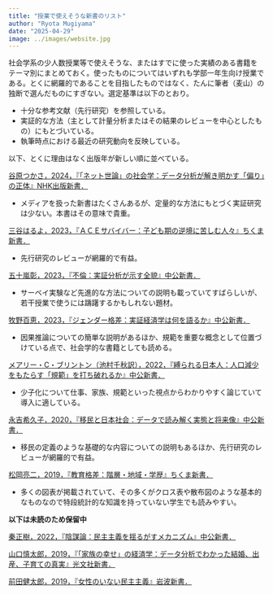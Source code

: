 ```yaml
---
title: "授業で使えそうな新書のリスト"
author: "Ryota Mugiyama"
date: "2025-04-29"
image: ../images/website.jpg
---
```


社会学系の少人数授業等で使えそうな、またはすでに使った実績のある書籍をテーマ別にまとめておく。使ったものについてはいずれも学部一年生向け授業である。とくに網羅的であることを目指したものではなく、たんに筆者（麦山）の独断で選んだものにすぎない。選定基準は以下のとおり。

- 十分な参考文献（先行研究）を参照している。
- 実証的な方法（主として計量分析またはその結果のレビューを中心としたもの）にもとづいている。
- 執筆時点における最近の研究動向を反映している。

以下、とくに理由はなく出版年が新しい順に並べている。

[谷原つかさ，2024，『「ネット世論」の社会学：データ分析が解き明かす「偏り」の正体』NHK出版新書．](https://www.nhk-book.co.jp/detail/000000887252024.html)

- メディアを扱った新書はたくさんあるが、定量的な方法にもとづく実証研究は少ない。本書はその意味で貴重。

[三谷はるよ，2023，『ＡＣＥサバイバー：子ども期の逆境に苦しむ人々』ちくま新書．](https://www.chikumashobo.co.jp/product/9784480075512/)

- 先行研究のレビューが網羅的で有益。

[五十嵐彰，2023，『不倫：実証分析が示す全貌』中公新書．](https://www.chuko.co.jp/shinsho/2023/01/102737.html)

- サーベイ実験など先進的な方法についての説明も載っていてすばらしいが、若干授業で使うには躊躇するかもしれない題材。

[牧野百恵，2023，『ジェンダー格差：実証経済学は何を語るか』中公新書．](https://www.chuko.co.jp/shinsho/2023/08/102768.html)

- 因果推論についての簡単な説明があるほか、規範を重要な概念として位置づけている点で、社会学的な書籍としても読める。

[メアリー・C・ブリントン（池村千秋訳），2022，『縛られる日本人：人口減少をもたらす「規範」を打ち破れるか』中公新書．](https://www.chuko.co.jp/shinsho/2022/09/102715.html)

- 少子化について仕事、家族、規範といった視点からわかりやすく論じていて導入に適している。

[永吉希久子，2020，『移民と日本社会：データで読み解く実態と将来像』中公新書．](https://www.chuko.co.jp/shinsho/2020/02/102580.html)

- 移民の定義のような基礎的な内容についての説明もあるほか、先行研究のレビューが網羅的で有益。

[松岡亮二，2019，『教育格差：階層・地域・学歴』ちくま新書．](https://www.chikumashobo.co.jp/product/9784480072375/)

- 多くの図表が掲載されていて、その多くがクロス表や散布図のような基本的なものなので特段統計的な知識を持っていない学生でも読みやすい。

**以下は未読のため保留中**

[秦正樹，2022，『陰謀論：民主主義を揺るがすメカニズム』中公新書．](https://www.chuko.co.jp/shinsho/2022/10/102722.html)

[山口慎太郎，2019，『「家族の幸せ」の経済学：データ分析でわかった結婚、出産、子育ての真実』光文社新書．](https://books.kobunsha.com/book/b10124919.html)

[前田健太郎，2019，『女性のいない民主主義』岩波新書．](https://www.iwanami.co.jp/book/b473155.html)